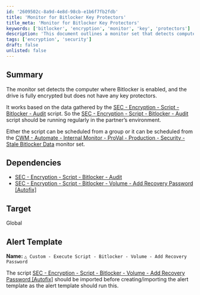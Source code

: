 ```yaml
---
id: '2609502c-8a9d-4e8d-98cb-e1b6f7fb2fdb'
title: 'Monitor for Bitlocker Key Protectors'
title_meta: 'Monitor for Bitlocker Key Protectors'
keywords: ['bitlocker', 'encryption', 'monitor', 'key', 'protectors']
description: 'This document outlines a monitor set that detects computers where Bitlocker is enabled and the drive is fully encrypted but lacks any key protectors. It utilizes data from the Bitlocker Audit script and provides guidance on scheduling and dependencies for effective monitoring.'
tags: ['encryption', 'security']
draft: false
unlisted: false
---
```

## Summary

The monitor set detects the computer where Bitlocker is enabled, and the drive is fully encrypted but does not have any key protectors.

It works based on the data gathered by the [SEC - Encryption - Script - Bitlocker - Audit](https://proval.itglue.com/DOC-5078775-8943478) script. So the [SEC - Encryption - Script - Bitlocker - Audit](https://proval.itglue.com/DOC-5078775-8943478) script should be running regularly in the partner’s environment.

Either the script can be scheduled from a group or it can be scheduled from the [CWM - Automate - Internal Monitor - ProVal - Production - Security - Stale Bitlocker Data](https://proval.itglue.com/DOC-5078775-12589046) monitor set.

## Dependencies

- [SEC - Encryption - Script - Bitlocker - Audit](https://proval.itglue.com/DOC-5078775-8943478)
- [SEC - Encryption - Script - Bitlocker - Volume - Add Recovery Password [Autofix]](https://proval.itglue.com/DOC-5078775-13808694)

## Target

Global

## Alert Template

**Name:** `△ Custom - Execute Script - Bitlocker - Volume - Add Recovery Password`

The script [SEC - Encryption - Script - Bitlocker - Volume - Add Recovery Password [Autofix]](https://proval.itglue.com/DOC-5078775-13808694) should be imported before creating/importing the alert template as the alert template should run this.












